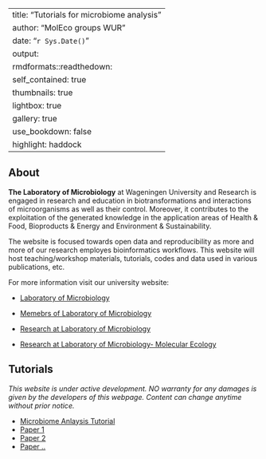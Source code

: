 
---
title: "Tutorials for microbiome analysis"
author: "MolEco groups WUR"
date: "`r Sys.Date()`"
output:
  rmdformats::readthedown:
    self_contained: true
    thumbnails: true
    lightbox: true
    gallery: true
    use_bookdown: false
    highlight: haddock
---

## About   

**The Laboratory of Microbiology** at Wageningen University and Research is engaged in research and education in biotransformations and interactions of microorganisms as well as their control. Moreover, it contributes to the exploitation of the generated knowledge in the application areas of Health & Food, Bioproducts & Energy and Environment & Sustainability.  

The website is focused towards open data and reproducibility as more and more of our research employes bioinformatics workflows. This website will host teaching/workshop materials, tutorials, codes and data used in various publications, etc.  

For more information visit our university website:  

* [Laboratory of Microbiology](https://www.wur.nl/en/Expertise-Services/Chair-groups/Agrotechnology-and-Food-Sciences/Laboratory-of-Microbiology.htm)  

* [Memebrs of Laboratory of Microbiology](https://www.wur.nl/en/Expertise-Services/Chair-groups/Agrotechnology-and-Food-Sciences/Laboratory-of-Microbiology/People.htm)   

* [Research at Laboratory of Microbiology](https://www.wur.nl/en/Expertise-Services/Chair-groups/Agrotechnology-and-Food-Sciences/Laboratory-of-Microbiology/Research.htm)  

* [Research at Laboratory of Microbiology- Molecular Ecology](https://www.wur.nl/en/Expertise-Services/Chair-groups/Agrotechnology-and-Food-Sciences/Laboratory-of-Microbiology/Research/Molecular-Ecology.htm)  






## Tutorials


*This website is under active development. NO warranty for any damages is given by the developers of this webpage. Content can change anytime without prior notice.*

* [Microbiome Anlaysis Tutorial](Microbiome_tutorial_V2.html)   
* [Paper 1](maybe add reproducible docs from individual projects)  
* [Paper 2]()  
* [Paper ..]()  



